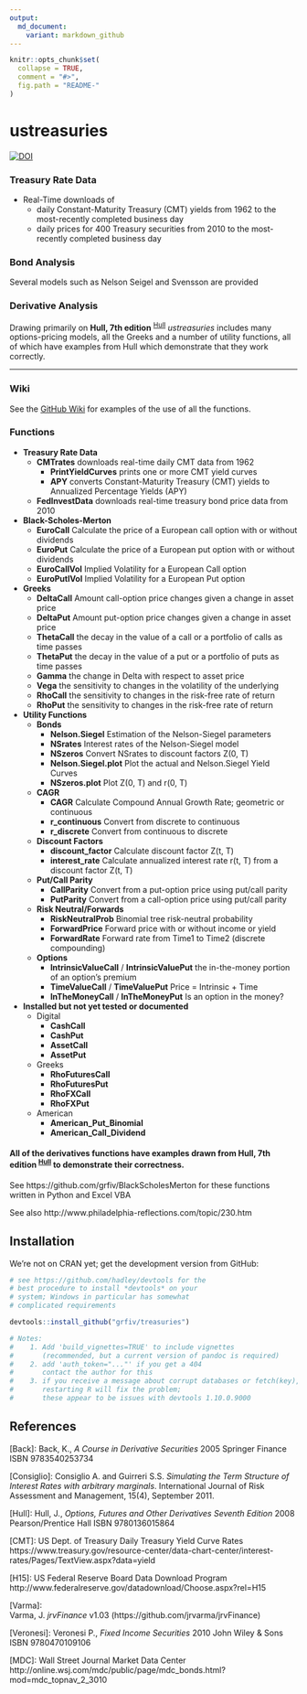 ```yaml
---
output:
  md_document:
    variant: markdown_github
---
```


```r
knitr::opts_chunk$set(
  collapse = TRUE,
  comment = "#>",
  fig.path = "README-"
)
```
ustreasuries      
===============   

[![DOI](https://zenodo.org/badge/5738/grfiv/ustreasuries.svg)](https://zenodo.org/badge/latestdoi/5738/grfiv/ustreasuries)

### Treasury Rate Data   

* Real-Time downloads of   
    * daily Constant-Maturity Treasury (CMT) yields from 1962 to the most-recently completed business day   
    * daily prices for 400 Treasury securities from 2010 to the most-recently completed business day   

### Bond Analysis   
Several models such as Nelson Seigel and Svensson are provided   

### Derivative Analysis   
Drawing primarily on **Hull, 7th edition** <sup>[Hull](#Hull)</sup> *ustreasuries* includes many options-pricing models, all the Greeks and a number of utility functions, all of which have examples from Hull which demonstrate that they work correctly.

--------------------------------------------------------------------------------

### Wiki
See the [GitHub Wiki](https://github.com/grfiv/ustreasuries/wiki) for examples of the use of all the functions.

### Functions

* **Treasury Rate Data**
    * **CMTrates** downloads real-time daily CMT data from 1962
        * **PrintYieldCurves** prints one or more CMT yield curves
        * **APY** converts Constant-Maturity Treasury (CMT) yields to Annualized 
        Percentage Yields (APY)
    * **FedInvestData** downloads real-time treasury bond price data from 2010
* **Black-Scholes-Merton**
    * **EuroCall** Calculate the price of a European call option with or without dividends
    * **EuroPut** Calculate the price of a European put option with or without dividends
    * **EuroCallVol** Implied Volatility for a European Call option
    * **EuroPutlVol** Implied Volatility for a European Put option
* **Greeks**
    * **DeltaCall** Amount call-option price changes given a change in asset price
    * **DeltaPut** Amount put-option price changes given a change in asset price
    * **ThetaCall** the decay in the value of a call or a portfolio of calls as time passes
    * **ThetaPut** the decay in the value of a put or a portfolio of puts as time passes
    * **Gamma** the change in Delta with respect to asset price
    * **Vega** the sensitivity to changes in the volatility of the underlying
    * **RhoCall** the sensitivity to changes in the risk-free rate of return
    * **RhoPut** the sensitivity to changes in the risk-free rate of return
* **Utility Functions**
    * **Bonds**   
        * **Nelson.Siegel** Estimation of the Nelson-Siegel parameters
        * **NSrates** Interest rates of the Nelson-Siegel model
        * **NSzeros** Convert NSrates to discount factors Z(0, T)
        * **Nelson.Siegel.plot** Plot the actual and Nelson.Siegel Yield Curves
        * **NSzeros.plot** Plot Z(0, T) and r(0, T)
    * **CAGR**
        * **CAGR** Calculate Compound Annual Growth Rate; geometric or continuous
        * **r_continuous** Convert from discrete to continuous
        * **r_discrete** Convert from continuous to discrete
    * **Discount Factors**
        * **discount_factor** Calculate discount factor Z(t, T)
        * **interest_rate** Calculate annualized interest rate r(t, T) from a discount factor Z(t, T)
    * **Put/Call Parity**
        * **CallParity** Convert from a put-option price using put/call parity
        * **PutParity** Convert from a call-option price using put/call parity
    * **Risk Neutral/Forwards**
        * **RiskNeutralProb** Binomial tree risk-neutral probability
        * **ForwardPrice** Forward price with or without income or yield
        * **ForwardRate** Forward rate from Time1 to Time2 (discrete compounding)
    * **Options**
        * **IntrinsicValueCall** / **IntrinsicValuePut** the in-the-money portion of an option's premium
        * **TimeValueCall** / **TimeValuePut** Price = Intrinsic + Time
        * **InTheMoneyCall** / **InTheMoneyPut** Is an option in the money?
* **Installed but not yet tested or documented**
    * Digital
        * **CashCall**
        * **CashPut**
        * **AssetCall**
        * **AssetPut**
    * Greeks
        * **RhoFuturesCall**
        * **RhoFuturesPut**
        * **RhoFXCall**
        * **RhoFXPut**
    * American
        * **American_Put_Binomial**
        * **American_Call_Dividend**
    
    
    
    
#### All of the derivatives functions have examples drawn from  **Hull, 7th edition** <sup>[Hull](#Hull)</sup> to demonstrate their correctness.
    
See https://github.com/grfiv/BlackScholesMerton for these functions written in Python and Excel VBA   

See also http://www.philadelphia-reflections.com/topic/230.htm

## Installation

We're not on CRAN yet; get the development version from GitHub:

```R
# see https://github.com/hadley/devtools for the
# best procedure to install *devtools* on your
# system; Windows in particular has somewhat
# complicated requirements

devtools::install_github("grfiv/treasuries")

# Notes: 
#    1. Add 'build_vignettes=TRUE' to include vignettes 
#       (recommended, but a current version of pandoc is required)
#    2. add 'auth_token="..."' if you get a 404
#       contact the author for this
#    3. if you receive a message about corrupt databases or fetch(key), 
#       restarting R will fix the problem;
#       these appear to be issues with devtools 1.10.0.9000
```

## References

<a name="Back">[Back]</a>:
Back, K., *A Course in Derivative Securities* 2005 Springer Finance ISBN 9783540253734 

<a name="Consiglio">[Consiglio]</a>:
Consiglio A. and Guirreri S.S. *Simulating the Term Structure of Interest Rates with
  arbitrary marginals*. International Journal of Risk Assessment and Management, 15(4),
  September 2011.

<a name="Hull">[Hull]</a>:
Hull, J., *Options, Futures and Other Derivatives Seventh Edition* 2008 Pearson/Prentice Hall ISBN 9780136015864   

<a name="CMT">[CMT]</a>:
US Dept. of Treasury Daily Treasury Yield Curve Rates   
https://www.treasury.gov/resource-center/data-chart-center/interest-rates/Pages/TextView.aspx?data=yield   

<a name="H15">[H15]</a>:
US Federal Reserve Board Data Download Program   
http://www.federalreserve.gov/datadownload/Choose.aspx?rel=H15   

<a name="Varma">[Varma]</a>:   
Varma, J. *jrvFinance* v1.03 (https://github.com/jrvarma/jrvFinance)

<a name="Veronesi">[Veronesi]</a>:
Veronesi P., *Fixed Income Securities* 2010 John Wiley & Sons ISBN 9780470109106

<a name="MDC">[MDC]</a>:
Wall Street Journal Market Data Center   
http://online.wsj.com/mdc/public/page/mdc_bonds.html?mod=mdc_topnav_2_3010





